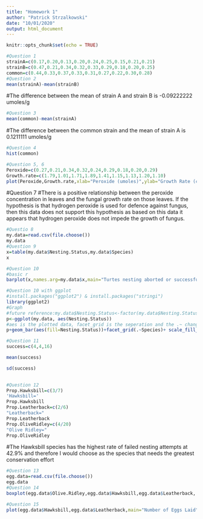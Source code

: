 ---
title: "Homework 1"
author: "Patrick Strzalkowski"
date: "10/01/2020"
output: html_document
---

```{r setup, include=FALSE}
knitr::opts_chunk$set(echo = TRUE)
```

```{r}
#Question 1
strainA=c(0.17,0.20,0.13,0.20,0.24,0.25,0.15,0.21,0.21)
strainB=c(0.47,0.21,0.34,0.32,0.33,0.29,0.18,0.20,0.25)
common=c(0.44,0.33,0.37,0.33,0.31,0.27,0.22,0.30,0.28)
#Question 2
mean(strainA)-mean(strainB)
```
#The difference between the mean of strain A and strain B is -0.09222222 umoles/g
```{r}
#Question 3
mean(common)-mean(strainA)
```
#The difference between the common strain and the mean of strain A is 0.1211111 umoles/g
```{r}
#Question 4
hist(common)
```
```{r}
#Question 5, 6
Peroxide=c(0.27,0.21,0.34,0.32,0.24,0.29,0.18,0.20,0.29)
Growth.rate=c(1.79,1.01,1.71,1.89,1.41,1.15,1.13,1.20,1.10)
plot(Peroxide,Growth.rate,xlab="Peroxide (umoles)",ylab="Growth Rate (cm/day)")
```

#Question 7
#There is a positive relationship between the peroxide concentration in leaves and the fungal growth rate on those leaves. If the hypothesis is that hydrogen peroxide is used for defence against fungus, then this data does not support this hypothesis as based on this data it appears that hydrogen peroxide does not impede the growth of fungus. 
```{r}
#Questio 8
my.data=read.csv(file.choose())
my.data
#Question 9
x=table(my.data$Nesting.Status,my.data$Species)
x
```

```{r}
#Question 10
#basic r
barplot(x,names.arg=my.data$x,main="Turtes nesting aborted or successful nesting sites", xlab="Species", ylab="Count", ylim=c(0,20),col=c('red', 'green'), beside=TRUE)
```


```{r}
#Question 10 with ggplot
#install.packages("ggplot2") & install.packages("stringi")
library(ggplot2)
#Graph
#future reference:my.data$Nesting.Status<-factor(my.data$Nesting.Status), my.data$Species<-factor(my.data$Species)
p<-ggplot(my.data, aes(Nesting.Status))
#aes is the plotted data, facet_grid is the seperation and the .~ changes horizontal or vertical, scale fill manual is colouring, theme is legend removal
p+geom_bar(aes(fill=Nesting.Status))+facet_grid(.~Species)+ scale_fill_manual(values=c("red","green"))+theme(legend.position="none")
```

```{r}
#Question 11
success=c(4,4,16)

mean(success)

sd(success)
 
```

```{r}
#Question 12
Prop.Hawksbill=c(3/7)
'Hawksbill='
Prop.Hawksbill
Prop.Leatherback=c(2/6)
"Leatherback="
Prop.Leatherback
Prop.OliveRidley=c(4/20)
"Olive Ridley="
Prop.OliveRidley
```
#The Hawksbill species has the highest rate of failed nesting attempts at 42.9% and therefore I would choose as the species that needs the greatest conservation effort
```{r}
#Question 13
egg.data=read.csv(file.choose())
egg.data
#Question 14
boxplot(egg.data$Olive.Ridley,egg.data$Hawksbill,egg.data$Leatherback, names=c("Olive Ridley","Hawksbill","Leatherback"), main="Mean Number of Eggs Laid Per Nest",ylab='Number of Eggs', xlab='Turtle Species', col=c('yellow','green','blue'))
```
```{r}
#Question 15
plot(egg.data$Hawksbill,egg.data$Leatherback,main="Number of Eggs Laid", xlab="Number of Hawksbill Eggs",ylab="Number of Leatherback Eggs")

```
